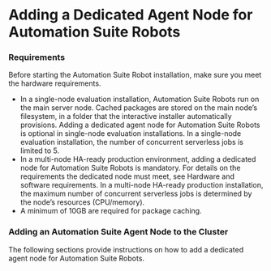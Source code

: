 ﻿# Adding a Dedicated Agent Node for Automation Suite Robots


### Requirements

Before starting the Automation Suite Robot installation, make sure you meet the hardware requirements.

* In a single-node evaluation installation, Automation Suite Robots run on the main server node. Cached packages are stored on the main node’s filesystem, in a folder that the interactive installer automatically provisions. Adding a dedicated agent node for Automation Suite Robots is optional in single-node evaluation installations. In a single-node evaluation installation, the number of concurrent serverless jobs is limited to 5.
* In a multi-node HA-ready production environment, adding a dedicated node for Automation Suite Robots is mandatory. For details on the requirements the dedicated node must meet, see Hardware and software requirements. In a multi-node HA-ready production installation, the maximum number of concurrent serverless jobs is determined by the node’s resources (CPU/memory).
* A minimum of 10GB are required for package caching.


### Adding an Automation Suite Agent Node to the Cluster

The following sections provide instructions on how to add a dedicated agent node for Automation Suite Robots.

